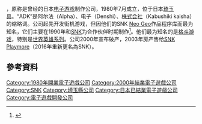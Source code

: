 {{NoteTA
| G1=Games
}}

{{Nihongo|'''ADK株式会社'''|株式会社エーディーケイ}}，原称{{Nihongo|阿尔法电子|アルファ電子株式会社}}是曾经的日本[[电子游戏|电子游戏]]制作公司，1980年7月成立，位于日本[[琦玉县|琦玉县]]。“ADK”是阿尔法（Alpha）、电子（Denshi）、[[株式会社|株式会社]]（Kabushiki kaisha）的缩略词。公司起先开发街机游戏，但因他们的SNK [[Neo_Geo|Neo Geo]]作品程序库而最为知名，它们主要在1990年和[[SNK|SNK]]为合作伙伴时期制作<ref>{{Cite web|title=ADK会社案内|url=https://web.archive.org/web/20010803022135/http://z-ch.miraisoft.co.jp/adk.php3|access-date=2022-05-05|date=2001-08-03|work=web.archive.org}}</ref>。他们最为知名的是[[格斗游戏|格斗游戏]]，特别是[[世界英雄系列|世界英雄系列]]。公司2000年宣布破产，2003年房产售给[[SNK_Playmore|SNK Playmore]]（2016年重新更名為SNK）。

== 參考資料 ==
<references />

[[Category:1980年開業電子遊戲公司|Category:1980年開業電子遊戲公司]]
[[Category:2000年結業電子遊戲公司|Category:2000年結業電子遊戲公司]]
[[Category:SNK|Category:SNK]]
[[Category:埼玉縣公司|Category:埼玉縣公司]]
[[Category:日本已結業電子遊戲公司|Category:日本已結業電子遊戲公司]]
[[Category:電子遊戲開發公司|Category:電子遊戲開發公司]]

{{SNK}}
{{Japan-videogame-company-stub}}